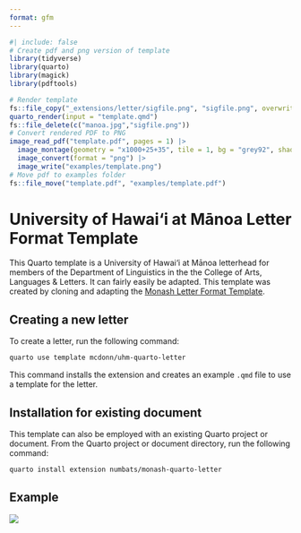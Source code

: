 ```yaml
---
format: gfm
---
```


<!-- README.md is generated from README.qmd. Please edit that file -->

```r
#| include: false
# Create pdf and png version of template
library(tidyverse)
library(quarto)
library(magick)
library(pdftools)

# Render template
fs::file_copy("_extensions/letter/sigfile.png", "sigfile.png", overwrite = TRUE)
quarto_render(input = "template.qmd")
fs::file_delete(c("manoa.jpg","sigfile.png"))
# Convert rendered PDF to PNG
image_read_pdf("template.pdf", pages = 1) |>
  image_montage(geometry = "x1000+25+35", tile = 1, bg = "grey92", shadow = TRUE) |>
  image_convert(format = "png") |>
  image_write("examples/template.png")
# Move pdf to examples folder
fs::file_move("template.pdf", "examples/template.pdf")
```

# University of Hawai‘i at Mānoa Letter Format Template

This Quarto template is a University of Hawai‘i at Mānoa letterhead for members of the Department of Linguistics in the the College of Arts, Languages & Letters. It can fairly easily be adapted. This template was created by cloning and adapting the [Monash Letter Format Template](https://github.com/numbats/monash-quarto-letter).

## Creating a new letter

To create a letter, run the following command:

```bash
quarto use template mcdonn/uhm-quarto-letter
```

This command installs the extension and creates an example `.qmd` file to use a template for the letter.

## Installation for existing document

This template can also be employed with an existing Quarto project or document. From the Quarto project or document directory, run the following command:

```bash
quarto install extension numbats/monash-quarto-letter
```

## Example

[![](examples/template.png)](examples/template.pdf)
